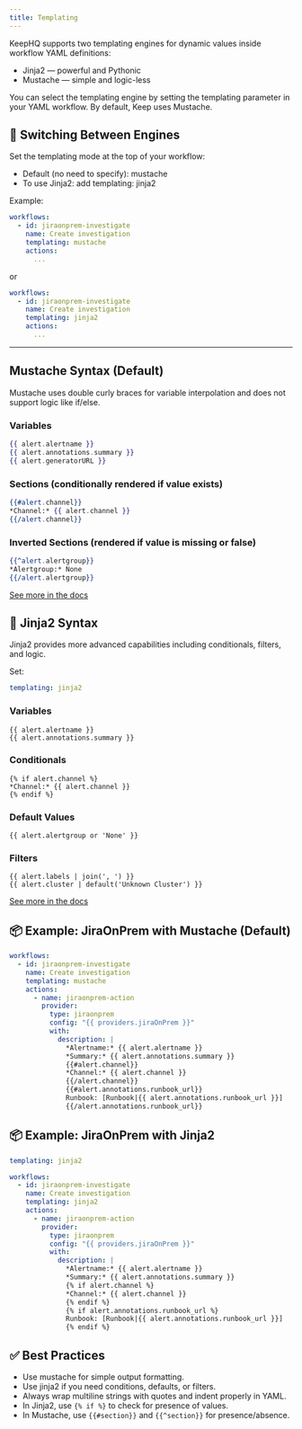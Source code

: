 ```yaml
---
title: Templating
---
```


KeepHQ supports two templating engines for dynamic values inside workflow YAML definitions:

- Jinja2 — powerful and Pythonic
- Mustache — simple and logic-less

You can select the templating engine by setting the templating parameter in your YAML workflow. By default, Keep uses Mustache.

## 🔀 Switching Between Engines

Set the templating mode at the top of your workflow:

- Default (no need to specify): mustache
- To use Jinja2: add templating: jinja2

Example:

```yaml
workflows:
  - id: jiraonprem-investigate
    name: Create investigation
    templating: mustache
    actions:
      ...
```

or

```yaml
workflows:
  - id: jiraonprem-investigate
    name: Create investigation
    templating: jinja2
    actions:
      ...
```

---

## Mustache Syntax (Default)

Mustache uses double curly braces for variable interpolation and does not support logic like if/else.

### Variables
```mustache
{{ alert.alertname }}
{{ alert.annotations.summary }}
{{ alert.generatorURL }}
```

### Sections (conditionally rendered if value exists)
```mustache
{{#alert.channel}}
*Channel:* {{ alert.channel }}
{{/alert.channel}}
```

### Inverted Sections (rendered if value is missing or false)
```mustache
{{^alert.alertgroup}}
*Alertgroup:* None
{{/alert.alertgroup}}
```

[See more in the docs](https://github.com/noahmorrison/chevron)

## 🧠 Jinja2 Syntax

Jinja2 provides more advanced capabilities including conditionals, filters, and logic.

Set:
```yaml
templating: jinja2
```

### Variables
```jinja2
{{ alert.alertname }}
{{ alert.annotations.summary }}
```

### Conditionals
```jinja2
{% if alert.channel %}
*Channel:* {{ alert.channel }}
{% endif %}
```

### Default Values
```jinja2
{{ alert.alertgroup or 'None' }}
```

### Filters
```jinja2
{{ alert.labels | join(', ') }}
{{ alert.cluster | default('Unknown Cluster') }}
```

[See more in the docs](https://jinja.palletsprojects.com/en/stable/)

## 📦 Example: JiraOnPrem with Mustache (Default)

```yaml
workflows:
  - id: jiraonprem-investigate
    name: Create investigation
    templating: mustache
    actions:
      - name: jiraonprem-action
        provider:
          type: jiraonprem
          config: "{{ providers.jiraOnPrem }}"
          with:
            description: |
              *Alertname:* {{ alert.alertname }}
              *Summary:* {{ alert.annotations.summary }}
              {{#alert.channel}}
              *Channel:* {{ alert.channel }}
              {{/alert.channel}}
              {{#alert.annotations.runbook_url}}
              Runbook: [Runbook|{{ alert.annotations.runbook_url }}]
              {{/alert.annotations.runbook_url}}
```



## 📦 Example: JiraOnPrem with Jinja2

```yaml
templating: jinja2

workflows:
  - id: jiraonprem-investigate
    name: Create investigation
    templating: jinja2
    actions:
      - name: jiraonprem-action
        provider:
          type: jiraonprem
          config: "{{ providers.jiraOnPrem }}"
          with:
            description: |
              *Alertname:* {{ alert.alertname }}
              *Summary:* {{ alert.annotations.summary }}
              {% if alert.channel %}
              *Channel:* {{ alert.channel }}
              {% endif %}
              {% if alert.annotations.runbook_url %}
              Runbook: [Runbook|{{ alert.annotations.runbook_url }}]
              {% endif %}
```


## ✅ Best Practices

- Use mustache for simple output formatting.
- Use jinja2 if you need conditions, defaults, or filters.
- Always wrap multiline strings with quotes and indent properly in YAML.
- In Jinja2, use `{% if %}` to check for presence of values.
- In Mustache, use `{{#section}}` and `{{^section}}` for presence/absence.
